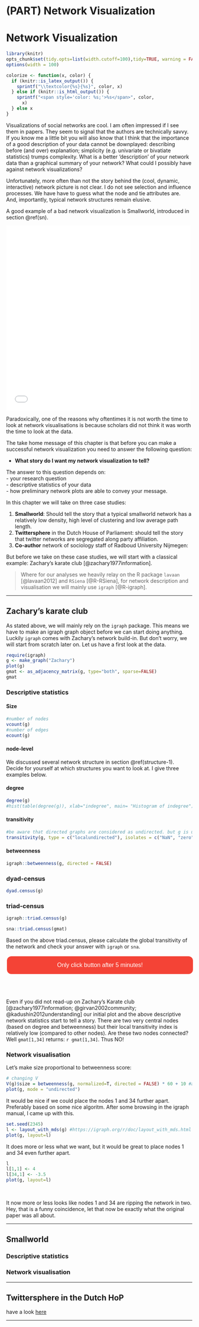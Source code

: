 # (PART) Network Visualization  {-} 

# Network Visualization     

```r
library(knitr)
opts_chunk$set(tidy.opts=list(width.cutoff=100),tidy=TRUE, warning = FALSE, message = FALSE,comment = "#>" , attr.source = ".numberLines", cache=TRUE) 
options(width = 100)

```


```r
colorize <- function(x, color) {
  if (knitr::is_latex_output()) {
    sprintf("\\textcolor{%s}{%s}", color, x)
  } else if (knitr::is_html_output()) {
    sprintf("<span style='color: %s;'>%s</span>", color,
      x)
  } else x
}
```


<style>

.button1 {
  background-color: #f44336; /* Red */ 
  border: none;
  color: white;
  padding: 15px 32px;
  text-align: center;
  text-decoration: none;
  display: inline-block;
  font-size: 16px;
  margin: 4px 2px;
  cursor: pointer;
}

.button1:hover {
  box-shadow: 0 12px 16px 0 rgba(0,0,0,0.24), 0 17px 50px 0 rgba(0,0,0,0.19);
}

.button1 {border-radius: 12px;}

.button1 {width: 100%;}
</style>


<script>
function myFunction() {

            var btn = document.getElementById("myButton");
            //to make it fancier
            if (btn.value == "Click to hide code") {
                btn.value = "Click to show code";
                btn.innerHTML = "Click to show code";
            }
            else {
                btn.value = "Click to hide code";
                btn.innerHTML = "Click to hide code";
            }
            //this is what you're looking for
            var x = document.getElementById("myDIV");
            if (x.style.display === "none") {
                x.style.display = "block";
            } else {
                x.style.display = "none";
            }
        }

</script>



Visualizations of social networks are cool. I am often impressed if I see them in papers. They seem to signal that the authors are technically savvy.  
If you know me a little bit you will also know that I think that the importance of a good description of your data cannot be downplayed: describing before (and over) explanation; simplicity (e.g. univariate or bivatiate statistics) trumps complexity. What is a better 'description' of your network data than a graphical summary of your network? What could I possibly have against network visualizations?    

Unfortunately, more often than not the story behind the (cool, dynamic, interactive) network picture is not clear. I do not see selection and influence processes. We have have to guess what the node and tie attributes are. And, importantly, typical network structures remain elusive. 

A good example of a bad network visualization is Smallworld, introduced in section \@ref(sn). 

<iframe src="smallworld.html" width="500" height="500" style="border: none;"></iframe>

Paradoxically, one of the reasons why oftentimes it is not worth the time to look at network visualisations is because scholars did not think it was worth the time to look at the data. 

The take home message of this chapter is that before you can make a successful network visualization you need to answer the following question: 

* **What story do I want my network visualization to tell? **

The answer to this question depends on:  
  - your research question  
  - descriptive statistics of your data  
  - how preliminary network plots are able to convey your message. 

In this chapter we will take on three case studies:  

1. **Smallworld**: Should tell the story that a typical smallworld network has a relatively low density, high level of clustering and low average path length.  
2. **Twittersphere** in the Dutch House of Parliament: should tell the story that twitter networks are segregated along party affiliation.  
3. **Co-author** network of sociology staff of Radboud University Nijmegen: 

But before we take on these case studies, we will start with a classical example: Zachary's karate club [@zachary1977information].

> Where for our analyses we heavily relay on the R package `lavaan` [@lavaan2012] and `RSiena` [@R-RSiena], for network description and visualisation we will mainly use `igraph` [@R-igraph]. 


---  


## Zachary's karate club

As stated above, we will mainly rely on the `igraph` package. This means we have to make an igraph graph object before we can start doing anything. Luckily `igraph` comes with Zachary's network build-in. But don't worry, we will start from scratch later on. Let us have a first look at the data. 

```r
require(igraph)
g <- make_graph("Zachary")
plot(g)
gmat <- as_adjacency_matrix(g, type="both", sparse=FALSE)
gmat

```

### Descriptive statistics

#### Size
```r
#number of nodes
vcount(g)
#number of edges
ecount(g)

```

#### node-level

We discussed several network structure in section \@ref(structure-1). Decide for yourself at which structures you want to look at. I give three examples below. 

#### degree {-}
```r
degree(g)
#hist(table(degree(g)), xlab="indegree", main= "Histogram of indegree")
```

#### transitivity {-}
```r
#be aware that directed graphs are considered as undirected. but g is undirected. 
transitivity(g, type = c("localundirected"), isolates = c("NaN", "zero"))


```

#### betweenness {-}

```r
igraph::betweenness(g, directed = FALSE)
```

### dyad-census
```r
dyad.census(g)
```

### triad-census

```r
igraph::triad.census(g)

sna::triad.census(gmat)
```

Based on the above triad.census, please calculate the global transitivity of the network and check your answer with `igraph` or `sna`.  


<button class=button1 onclick="myFunction()" id="myButton" value="Click To Open Instructions">Only click button after 5 minutes!</button>

<div style="display:none;" id="myDIV">


```r

igraph::transitivity(g, type = "global")
sna::gtrans(gmat)

triad_g <- data.frame(sna::triad.census(gmat))

transitivity_g <- (3*triad_g$X300) / (triad_g$X201 + 3*triad_g$X300)
transitivity_g 
```

</div>
<br> 
\ 

Even if you did not read-up on Zachary's Karate club [@zachary1977information; @girvan2002community; @kadushin2012understanding] our initial plot and the above descriptive network statistics start to tell a story. There are two very central nodes (based on degree and betweenness) but their local transitivity index is relatively low (compared to other nodes). Are these two nodes connected? Well `gmat[1,34]` returns: `r gmat[1,34]`. Thus NO! 

### Network visualisation

Let's make size proportional to betweenness score:

```r
# changing V
V(g)$size = betweenness(g, normalized=T, directed = FALSE) * 60 + 10 #after some trial and error
plot(g, mode = "undirected")
```

It would be nice if we could place the nodes 1 and 34 further apart. 
Preferably based on some nice algoritm. After some browsing in the igraph manual, I came up with this. 
```r
set.seed(2345)
l <- layout_with_mds(g) #https://igraph.org/r/doc/layout_with_mds.html
plot(g, layout=l)

```

It does more or less what we want, but it would be great to place nodes 1 and 34 even further apart. 

```r
l
l[1,1] <- 4
l[34,1] <- -3.5 
plot(g, layout=l)

```
\

It now more or less looks like nodes 1 and 34 are ripping the network in two. Hey, that is a funny coincidence, let that now be exactly what the original paper was all about.  


---  

## Smallworld  

### Descriptive statistics  

### Network visualisation

---  

## Twittersphere in the Dutch HoP

have a look [here](https://www.jochemtolsma.nl/courses/plotting-social-networks/)

---  

